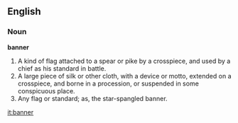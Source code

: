 ==English==

===Noun===

'''banner'''

#A kind of flag attached to a spear or pike by a crosspiece, and used by a chief as his standard in battle.
#A large piece of silk or other cloth, with a device or motto, extended on a crosspiece, and borne in a procession, or suspended in some conspicuous place.
#Any flag or standard; as, the star-spangled banner.

[[it:banner]]